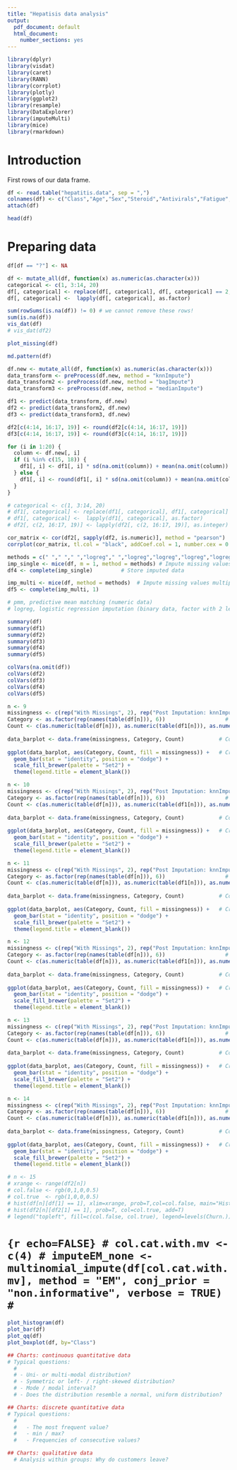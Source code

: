 ```yaml
---
title: "Hepatisis data analysis"
output:
  pdf_document: default
  html_document:
    number_sections: yes
---
```


```r
library(dplyr)
library(visdat)
library(caret)
library(RANN)
library(corrplot)
library(plotly)
library(ggplot2)
library(resample)
library(DataExplorer)
library(imputeMulti)
library(mice)
library(rmarkdown)
```

# Introduction 

First rows of our data frame.


```r
df <- read.table("hepatitis.data", sep = ",")
colnames(df) <- c("Class","Age","Sex","Steroid","Antivirals","Fatigue","Malaise","Anorexia","LiverBig","LiverFirm","SpleenPalpable","Spiders","Ascites","Varices","Bilirubin","AlkPhosphate","Sgot","Albumin","Protime","Histology") # nolint
attach(df)
```

```r
head(df)
```

# Preparing data
```r
df[df == "?"] <- NA

df <- mutate_all(df, function(x) as.numeric(as.character(x)))
categorical <- c(1, 3:14, 20)
df[, categorical] <- replace(df[, categorical], df[, categorical] == 2, 0)
df[, categorical] <-  lapply(df[, categorical], as.factor)
```

```r
sum(rowSums(is.na(df)) != 0) # we cannot remove these rows!
sum(is.na(df))
vis_dat(df)
# vis_dat(df2)
```

```r
plot_missing(df)
```

```r
md.pattern(df)
```


```r
df.new <- mutate_all(df, function(x) as.numeric(as.character(x)))
data_transform <- preProcess(df.new, method = "knnImpute")
data_transform2 <- preProcess(df.new, method = "bagImpute")
data_transform3 <- preProcess(df.new, method = "medianImpute")

df1 <- predict(data_transform, df.new)
df2 <- predict(data_transform2, df.new)
df3 <- predict(data_transform3, df.new)

df2[c(4:14, 16:17, 19)] <- round(df2[c(4:14, 16:17, 19)])
df3[c(4:14, 16:17, 19)] <- round(df3[c(4:14, 16:17, 19)])

```


```r
for (i in 1:20) {
  column <- df.new[, i]
  if (i %in% c(15, 18)) {
    df1[, i] <- df1[, i] * sd(na.omit(column)) + mean(na.omit(column))
  } else {
    df1[, i] <- round(df1[, i] * sd(na.omit(column)) + mean(na.omit(column)))
  }
}

# categorical <- c(1, 3:14, 20)
# df1[, categorical] <- replace(df1[, categorical], df1[, categorical] == 2, 0)
# df1[, categorical] <-  lapply(df1[, categorical], as.factor)
# df2[, c(2, 16:17, 19)] <- lapply(df2[, c(2, 16:17, 19)], as.integer)
```

```r
cor_matrix <- cor(df2[, sapply(df2, is.numeric)], method = "pearson")
corrplot(cor_matrix, tl.col = "black", addCoef.col = 1, number.cex = 0.9)
```

```r
methods = c(" "," "," ","logreg"," ","logreg","logreg","logreg","logreg","logreg","logreg","logreg","logreg","logreg","pmm","pmm","pmm","pmm","pmm"," ")
imp_single <- mice(df, m = 1, method = methods) # Impute missing values
df4 <- complete(imp_single)         # Store imputed data

imp_multi <- mice(df, method = methods)  # Impute missing values multiple times
df5 <- complete(imp_multi, 1)
```

```r
# pmm, predictive mean matching (numeric data) 
# logreg, logistic regression imputation (binary data, factor with 2 levels) 
```


```r
summary(df)
summary(df1)
summary(df2)
summary(df3)
summary(df4)
summary(df5)
```

```r
colVars(na.omit(df))
colVars(df2)
colVars(df3)
colVars(df4)
colVars(df5)
```

```r
n <- 9
missingness <- c(rep("With Missings", 2), rep("Post Imputation: knnImpute", 2), rep("Post Imputation: bagImpute", 2), rep("Post Imputation: mediumImpute", 2), rep("Post Imputation: mice", 2), rep("Post Imputation: multiply mice", 2)) # Pre/post imputation
Category <- as.factor(rep(names(table(df[n])), 6))                   # Categories
Count <- c(as.numeric(table(df[n])), as.numeric(table(df1[n])), as.numeric(table(df2[n])), as.numeric(table(df3[n])), as.numeric(table(df4[n])), as.numeric(table(df5[n])))     # Count of categories
 
data_barplot <- data.frame(missingness, Category, Count)           # Combine data for plot
 
ggplot(data_barplot, aes(Category, Count, fill = missingness)) +   # Create plot
  geom_bar(stat = "identity", position = "dodge") + 
  scale_fill_brewer(palette = "Set2") +
  theme(legend.title = element_blank())
```

```r
n <- 10
missingness <- c(rep("With Missings", 2), rep("Post Imputation: knnImpute", 2), rep("Post Imputation: bagImpute", 2), rep("Post Imputation: mediumImpute", 2), rep("Post Imputation: mice", 2), rep("Post Imputation: multiply mice", 2)) # Pre/post imputation
Category <- as.factor(rep(names(table(df[n])), 6))                   # Categories
Count <- c(as.numeric(table(df[n])), as.numeric(table(df1[n])), as.numeric(table(df2[n])), as.numeric(table(df3[n])), as.numeric(table(df4[n])), as.numeric(table(df5[n])))     # Count of categories
 
data_barplot <- data.frame(missingness, Category, Count)           # Combine data for plot
 
ggplot(data_barplot, aes(Category, Count, fill = missingness)) +   # Create plot
  geom_bar(stat = "identity", position = "dodge") + 
  scale_fill_brewer(palette = "Set2") +
  theme(legend.title = element_blank())
```

```r
n <- 11
missingness <- c(rep("With Missings", 2), rep("Post Imputation: knnImpute", 2), rep("Post Imputation: bagImpute", 2), rep("Post Imputation: mediumImpute", 2), rep("Post Imputation: mice", 2), rep("Post Imputation: multiply mice", 2)) # Pre/post imputation
Category <- as.factor(rep(names(table(df[n])), 6))                   # Categories
Count <- c(as.numeric(table(df[n])), as.numeric(table(df1[n])), as.numeric(table(df2[n])), as.numeric(table(df3[n])), as.numeric(table(df4[n])), as.numeric(table(df5[n])))     # Count of categories
 
data_barplot <- data.frame(missingness, Category, Count)           # Combine data for plot
 
ggplot(data_barplot, aes(Category, Count, fill = missingness)) +   # Create plot
  geom_bar(stat = "identity", position = "dodge") + 
  scale_fill_brewer(palette = "Set2") +
  theme(legend.title = element_blank())
```

```r
n <- 12
missingness <- c(rep("With Missings", 2), rep("Post Imputation: knnImpute", 2), rep("Post Imputation: bagImpute", 2), rep("Post Imputation: mediumImpute", 2), rep("Post Imputation: mice", 2), rep("Post Imputation: multiply mice", 2)) # Pre/post imputation
Category <- as.factor(rep(names(table(df[n])), 6))                   # Categories
Count <- c(as.numeric(table(df[n])), as.numeric(table(df1[n])), as.numeric(table(df2[n])), as.numeric(table(df3[n])), as.numeric(table(df4[n])), as.numeric(table(df5[n])))     # Count of categories
 
data_barplot <- data.frame(missingness, Category, Count)           # Combine data for plot
 
ggplot(data_barplot, aes(Category, Count, fill = missingness)) +   # Create plot
  geom_bar(stat = "identity", position = "dodge") + 
  scale_fill_brewer(palette = "Set2") +
  theme(legend.title = element_blank())
```

```r
n <- 13
missingness <- c(rep("With Missings", 2), rep("Post Imputation: knnImpute", 2), rep("Post Imputation: bagImpute", 2), rep("Post Imputation: mediumImpute", 2), rep("Post Imputation: mice", 2), rep("Post Imputation: multiply mice", 2)) # Pre/post imputation
Category <- as.factor(rep(names(table(df[n])), 6))                   # Categories
Count <- c(as.numeric(table(df[n])), as.numeric(table(df1[n])), as.numeric(table(df2[n])), as.numeric(table(df3[n])), as.numeric(table(df4[n])), as.numeric(table(df5[n])))     # Count of categories
 
data_barplot <- data.frame(missingness, Category, Count)           # Combine data for plot
 
ggplot(data_barplot, aes(Category, Count, fill = missingness)) +   # Create plot
  geom_bar(stat = "identity", position = "dodge") + 
  scale_fill_brewer(palette = "Set2") +
  theme(legend.title = element_blank())
```

```r
n <- 14
missingness <- c(rep("With Missings", 2), rep("Post Imputation: knnImpute", 2), rep("Post Imputation: bagImpute", 2), rep("Post Imputation: mediumImpute", 2), rep("Post Imputation: mice", 2), rep("Post Imputation: multiply mice", 2)) # Pre/post imputation
Category <- as.factor(rep(names(table(df[n])), 6))                   # Categories
Count <- c(as.numeric(table(df[n])), as.numeric(table(df1[n])), as.numeric(table(df2[n])), as.numeric(table(df3[n])), as.numeric(table(df4[n])), as.numeric(table(df5[n])))     # Count of categories
 
data_barplot <- data.frame(missingness, Category, Count)           # Combine data for plot
 
ggplot(data_barplot, aes(Category, Count, fill = missingness)) +   # Create plot
  geom_bar(stat = "identity", position = "dodge") + 
  scale_fill_brewer(palette = "Set2") +
  theme(legend.title = element_blank())
```

```r
# n <- 15
# xrange <- range(df2[n])
# col.false <- rgb(0,1,0,0.5)
# col.true  <- rgb(1,0,0,0.5)
# hist(df[n][df[1] == 1], xlim=xrange, prob=T,col=col.false, main="Histogram of df[15]")
# hist(df2[n][df2[1] == 1], prob=T, col=col.true, add=T)
# legend("topleft", fill=c(col.false, col.true), legend=levels(Churn.))
```

# ```{r echo=FALSE}
# col.cat.with.mv <- c(4)
# imputeEM_none <- multinomial_impute(df[col.cat.with.mv], method = "EM", conj_prior = "non.informative", verbose = TRUE)
# ```

```r
plot_histogram(df)
plot_bar(df)
plot_qq(df)
plot_boxplot(df, by="Class")

## Charts: continuous quantitative data
# Typical questions:
  # 
  # - Uni- or multi-modal distribution?
  # - Symmetric or left- / right-skewed distribution?
  # - Mode / modal interval?
  # - Does the distribution resemble a normal, uniform distribution?

## Charts: discrete quantitative data
# Typical questions:
  #   
  #   - The most frequent value?
  #   - min / max?
  #   - Frequencies of consecutive values?

## Charts: qualitative data
  # Analysis within groups: Why do customers leave?
```
